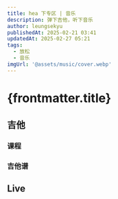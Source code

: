 ```yaml
---
title: hea 下专区 | 音乐
description: 弹下吉他，听下音乐
author: leungsekyu
publishedAt: 2025-02-21 03:41
updatedAt: 2025-02-27 05:21
tags:
  - 放松
  - 音乐
imgUrl: '@assets/music/cover.webp'
---
```



# {frontmatter.title}

<Link
  site="https://www.sylviastudio.cn/%e5%a3%b0%e6%b3%a2-%e9%a2%84%e5%a4%87%e7%9f%a5%e8%af%86/"
  name="Acoustics and Psychoacoustics Notes"
  first={true}
/>

<Link
  site="https://www.sylviastudio.cn/%e6%95%b0%e5%ad%97%e9%9f%b3%e9%a2%91%e5%9f%ba%e7%a1%80-%e5%a4%8d%e4%b9%a0%e7%ac%94%e8%ae%b0/"
  name="Digital Music Fundamentals"
/>

## 吉他

### 课程

<Link
  site="https://neomusicschool.com/p/t_pc/goods_pc_detail/goods_detail/p_619b6476e4b0c005c992b5ff"
  name="【初阶】吉他小白入门50讲"
  favicon="https://wechatapppro-1252524126.file.myqcloud.com/apppgphd3dp2971/image/b_u_6192449ea34ab_q1Ahh51i/kyignf8w0s9j.PNG"
  first={true}
/>

### 吉他谱

<Link
  site="https://yopu.co/view/8XwRA0Y1"
  name="这条小鱼在乎"
  favicon="https://cdn.yopu.co/img/logo.bd260b19.svg"
  first={true}
/>

## Live

<YouTube url="https://www.youtube.com/embed/ogsnf_9LDqg?si=CVsf_L6hL92Af57n" />

<br />

<YouTube url="https://www.youtube.com/embed/yQHmIt9OVGU?si=adJS_wWY3sMaeL9r" />
